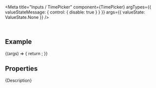 
<Meta
  title="Inputs / TimePicker"
  component={TimePicker}
  argTypes={{
    valueStateMessage: { control: { disable: true } }
  }}
  args={{
    valueState: ValueState.None
  }}
/>

<DocsHeader since="0.9.0" />

<br />

## Example

<Canvas>
  <Story name="Default">
    {(args) => {
      return <TimePicker {...args} />;
    }}
  </Story>
</Canvas>

## Properties

<ArgsTableWithNote story="Default" />

<Markdown>{Description}</Markdown>

<DomRefTable rows={TimePickerDomRef} />

<Footer />
